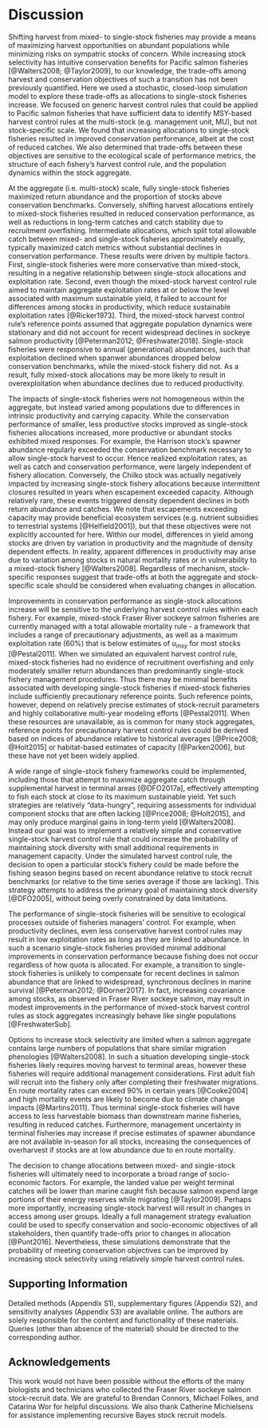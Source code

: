 # Discussion

Shifting harvest from mixed- to single-stock fisheries may provide a means of maximizing harvest opportunities on abundant populations while minimizing risks on sympatric stocks of concern. While increasing stock selectivity has intuitive conservation benefits for Pacific salmon fisheries [@Walters2008; @Taylor2009], to our knowledge, the trade-offs among harvest and conservation objectives of such a transition has not been previously quantified. Here we used a stochastic, closed-loop simulation model to explore these trade-offs as allocations to single-stock fisheries increase. We focused on generic harvest control rules that could be applied to Pacific salmon fisheries that have sufficient data to identify MSY-based harvest control rules at the multi-stock (e.g. management unit, MU), but not stock-specific scale. We found that increasing allocations to single-stock fisheries resulted in improved conservation performance, albeit at the cost of reduced catches. We also determined that trade-offs between these objectives are sensitive to the ecological scale of performance metrics, the structure of each fishery's harvest control rule, and the population dynamics within the stock aggregate.

At the aggregate (i.e. multi-stock) scale, fully single-stock fisheries maximized return abundance and the proportion of stocks above conservation benchmarks. Conversely, shifting harvest allocations entirely to mixed-stock fisheries resulted in reduced conservation performance, as well as reductions in long-term catches and catch stability due to recruitment overfishing. Intermediate allocations, which split total allowable catch between mixed- and single-stock fisheries approximately equally, typically maximized catch metrics without substantial declines in conservation performance. These results were driven by multiple factors. First, single-stock fisheries were more conservative than mixed-stock, resulting in a negative relationship between single-stock allocations and exploitation rate. Second, even though the mixed-stock harvest control rule aimed to maintain aggregate exploitation rates at or below the level associated with maximum sustainable yield, it failed to account for differences among stocks in productivity, which reduce sustainable exploitation rates [@Ricker1973]. Third, the mixed-stock harvest control rule's reference points assumed that aggregate population dynamics were stationary and did not account for recent widespread declines in sockeye salmon productivity [@Peterman2012; @Freshwater2018]. Single-stock fisheries were responsive to annual (generational) abundances, such that exploitation declined when spanwer abundances dropped below conservation benchmarks, while the mixed-stock fishery did not. As a result, fully mixed-stock allocations may be more likely to result in overexploitation when abundance declines due to reduced productivity. 

The impacts of single-stock fisheries were not homogeneous within the aggregate, but instead varied among populations due to differences in intrinsic productivity and carrying capacity. While the conservation performance of smaller, less productive stocks improved as single-stock fisheries allocations increased, more productive or abundant stocks exhibited mixed responses. For example, the Harrison stock's spawner abundance regularly exceeded the conservation benchmark necessary to allow single-stock harvest to occur. Hence realized exploitation rates, as well as catch and conservation performance, were largely independent of fishery allocation. Conversely, the Chilko stock was actually negatively impacted by increasing single-stock fishery allocations because intermittent closures resulted in years when escapement exceeded capacity. Although relatively rare, these events triggered density dependent declines in both return abundance and catches. We note that escapements exceeding capacity may provide beneficial ecosystem services (e.g. nutrient subsidies to terrestrial systems [@Helfield2001]), but that these objectives were not explicitly accounted for here. Within our model, differences in yield among stocks are driven by variation in productivity and the magnitude of density dependent effects. In reality, apparent differences in productivity may arise due to variation among stocks in natural mortality rates or in vulnerability to a mixed-stock fishery [@Walters2008]. Regardless of mechanism, stock-specific responses suggest that trade-offs at both the aggregate and stock-specific scale should be considered when evaluating changes in allocation.

Improvements in conservation performance as single-stock allocations increase will be sensitive to the underlying harvest control rules within each fishery. For example, mixed-stock Fraser River sockeye salmon fisheries are currently managed with a total allowable mortality rule - a framework that includes a range of precautionary adjustments, as well as a maximum exploitation rate (60%) that is below estimates of $u_{msy}$ for most stocks [@Pestal2011]. When we simulated an equivalent harvest control rule, mixed-stock fisheries had no evidence of recruitment overfishing and only moderately smaller return abundances than predominantly single-stock fishery management procedures. Thus there may be minimal benefits associated with developing single-stock fisheries if mixed-stock fisheries include sufficiently precautionary reference points. Such reference points, however, depend on relatively precise estimates of stock-recruit parameters and highly collaborative multi-year modeling efforts [@Pestal2011]. When these resources are unavailable, as is common for many stock aggregates, reference points for precautionary harvest control rules could be derived based on indices of abundance relative to historical averages [@Price2008; @Holt2015] or habitat-based estimates of capacity [@Parken2006], but these have not yet been widely applied.

A wide range of single-stock fishery frameworks could be implemented, including those that attempt to maximize aggregate catch through supplemental harvest in terminal areas [@DFO2017a], effectively attempting to fish each stock at close to its maximum sustainable yield. Yet such strategies are relatively "data-hungry", requiring assessments for individual component stocks that are often lacking [@Price2008; @Holt2015], and may only produce marginal gains in long-term yield [@Walters2008]. Instead our goal was to implement a relatively simple and conservative single-stock harvest control rule that could increase the probability of maintaining stock diversity with small additional requirements in management capacity. Under the simulated harvest control rule, the decision to open a particular stock's fishery could be made before the fishing season begins based on recent abundance relative to stock recruit benchmarks (or relative to the time series average if those are lacking). This strategy attempts to address the primary goal of maintaining stock diversity [@DFO2005], without being overly constrained by data limitations.

The performance of single-stock fisheries will be sensitive to ecological processes outside of fisheries managers' control. For example, when productivity declines, even less conservative harvest control rules may result in low exploitation rates as long as they are linked to abundance. In such a scenario single-stock fisheries provided minimal additional improvements in conservation performance because fishing does not occur regardless of how quota is allocated. For example, a transition to single-stock fisheries is unlikely to compensate for recent declines in salmon abundance that are linked to widespread, synchronous declines in marine survival [@Peterman2012; @Dorner2017]. In fact, increasing covariance among stocks, as observed in Fraser River sockeye salmon, may result in modest improvements in the performance of mixed-stock harvest control rules as stock aggregates increasingly behave like single populations [@FreshwaterSub].

Options to increase stock selectivity are limited when a salmon aggregate contains large numbers of populations that share similar migration phenologies [@Walters2008]. In such a situation developing single-stock fisheries likely requires moving harvest to terminal areas, however these fisheries will require additional management considerations. First adult fish will recruit into the fishery only after completing their freshwater migrations. En route mortality rates can exceed 90% in certain years [@Cooke2004] and high mortality events are likely to become due to climate change impacts [@Martins2011]. Thus terminal single-stock fisheries will have access to less harvestable biomass than downstream marine fisheries, resulting in reduced catches. Furthermore, management uncertainty in terminal fisheries may increase if precise estimates of spawner abundance are not available in-season for all stocks, increasing the consequences of overharvest if stocks are at low abundance due to en route mortality.

The decision to change allocations between mixed- and single-stock fisheries will ultimately need to incorporate a broad range of socio-economic factors. For example, the landed value per weight terminal catches will be lower than marine caught fish because salmon expend large portions of their energy reserves while migrating [@Taylor2009]. Perhaps more importantly, increasing single-stock harvest will result in changes in access among user groups. Ideally a full management strategy evaluation could be used to specify conservation and socio-economic objectives of all stakeholders, then quantify trade-offs prior to changes in allocation [@Punt2016]. Nevertheless, these simulations demonstrate that the probability of meeting conservation objectives can be improved by increasing stock selectivity using relatively simple harvest control rules. 

## Supporting Information

Detailed methods (Appendix S1), supplementary figures (Appendix S2), and sensitivity analyses (Appendix S3) are available online. The authors are solely responsible for the content and functionality of these materials. Queries (other than absence of the material) should be directed to the corresponding author.

## Acknowledgements

This work would not have been possible without the efforts of the many biologists and technicians who collected the Fraser River sockeye salmon stock-recruit data. We are grateful to Brendan Connors, Michael Folkes, and Catarina Wor for helpful discussions. We also thank Catherine Michielsens for assistance implementing recursive Bayes stock recruit models.